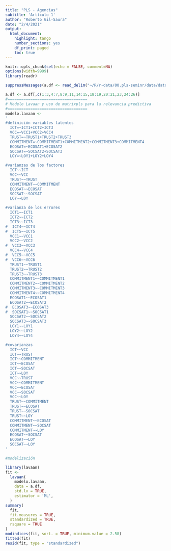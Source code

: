 ```yaml
---
title: "PLS - Agencias"
subtitle: 'Artículo 1'
author: "Roberto Gil-Saura"
date: "2/4/2021"
output:
  html_document: 
    highlight: tango
    number_sections: yes
    df_print: paged
    toc: true
---
```


<style type="text/css">
.main-container {
    max-width: 100%;
    margin-left: 10px;
    margin-right: 10px;}
.p {
  font-size: 0.8em
}
</style>

```r
knitr::opts_chunk$set(echo = FALSE, comment=NA)
options(width=9999)
library(readr)

suppressMessages(a.df <- read_delim("~/R/r-data/00.pls-seminr/data/datos.art01.v02bis.csv","\t", escape_double = FALSE, locale = locale(decimal_mark = ",", grouping_mark = ""), trim_ws = TRUE))

a.df <- a.df[,c(1:3,4:7,8:9,11,14:15,18:19,20:21,23,24:26)]
#===================================
# Modelo Lavaan y uso de matrixpls para la relevancia predictiva
#===================================
modelo.lavaan <- 
'
#definición variables latentes
  ICT=~ICT1+ICT2+ICT3
  VCC=~VCC1+VCC2+VCC4
  TRUST=~TRUST1+TRUST2+TRUST3
  COMMITMENT=~COMMITMENT1+COMMITMENT2+COMMITMENT3+COMMITMENT4
  ECOSAT=~ECOSAT1+ECOSAT2
  SOCSAT=~SOCSAT2+SOCSAT3
  LOY=~LOY1+LOY2+LOY4

#varianzas de los factores  
  ICT~~ICT
  VCC~~VCC
  TRUST~~TRUST
  COMMITMENT~~COMMITMENT
  ECOSAT~~ECOSAT
  SOCSAT~~SOCSAT
  LOY~~LOY

#varianza de los errores
  ICT1~~ICT1
  ICT2~~ICT2
  ICT3~~ICT3
#  ICT4~~ICT4
#  ICT5~~ICT5
  VCC1~~VCC1
  VCC2~~VCC2
#  VCC3~~VCC3
  VCC4~~VCC4
#  VCC5~~VCC5
#  VCC6~~VCC6
  TRUST1~~TRUST1
  TRUST2~~TRUST2
  TRUST3~~TRUST3
  COMMITMENT1~~COMMITMENT1
  COMMITMENT2~~COMMITMENT2
  COMMITMENT3~~COMMITMENT3
  COMMITMENT4~~COMMITMENT4
  ECOSAT1~~ECOSAT1
  ECOSAT2~~ECOSAT2
#  ECOSAT3~~ECOSAT3
#  SOCSAT1~~SOCSAT1
  SOCSAT2~~SOCSAT2
  SOCSAT3~~SOCSAT3
  LOY1~~LOY1
  LOY2~~LOY2
  LOY4~~LOY4

#covarianzas
  ICT~~VCC
  ICT~~TRUST
  ICT~~COMMITMENT
  ICT~~ECOSAT
  ICT~~SOCSAT
  ICT~~LOY
  VCC~~TRUST
  VCC~~COMMITMENT
  VCC~~ECOSAT
  VCC~~SOCSAT
  VCC~~LOY
  TRUST~~COMMITMENT
  TRUST~~ECOSAT
  TRUST~~SOCSAT
  TRUST~~LOY
  COMMITMENT~~ECOSAT
  COMMITMENT~~SOCSAT
  COMMITMENT~~LOY
  ECOSAT~~SOCSAT
  ECOSAT~~LOY
  SOCSAT~~LOY
'

#modelización

library(lavaan)
fit <-
  lavaan(
    modelo.lavaan,
    data = a.df,
    std.lv = TRUE,
    estimator = 'ML',
  )
summary(
  fit,
  fit.measures = TRUE,
  standardized = TRUE,
  rsquare = TRUE
)
modindices(fit, sort. = TRUE, minimum.value = 2.58)
fitted(fit)
resid(fit, type = "standardized")
```